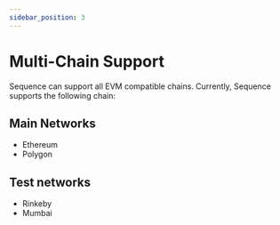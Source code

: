 ```yaml
---
sidebar_position: 3
---
```


# Multi-Chain Support

Sequence can support all EVM compatible chains. Currently, Sequence supports the following chain:

## Main Networks
- Ethereum
- Polygon

## Test networks
- Rinkeby
- Mumbai